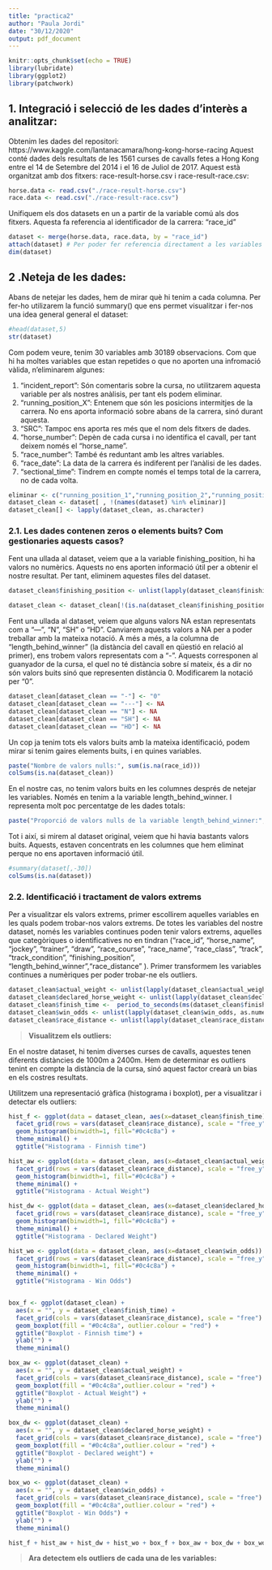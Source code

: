 ```yaml
---
title: "practica2"
author: "Paula Jordi"
date: "30/12/2020"
output: pdf_document
---
```


```r
knitr::opts_chunk$set(echo = TRUE)
library(lubridate)
library(ggplot2)
library(patchwork)
```

## 1. Integració i selecció de les dades d’interès a analitzar:

Obtenim les dades del repositori: https://www.kaggle.com/lantanacamara/hong-kong-horse-racing
Aquest conté dades dels resultats de les 1561 curses de cavalls fetes a Hong Kong entre el 14 de Setembre del 2014 i el 16 de Juliol de 2017. Aquest està organitzat amb dos fitxers: race-result-horse.csv i race-result-race.csv:

```r
horse.data <- read.csv("./race-result-horse.csv")
race.data <- read.csv("./race-result-race.csv")
```

Unifiquem els dos datasets en un a partir de la variable comú als dos fitxers. Aquesta fa referencia al identificador de la carrera: "race_id"

```r
dataset <- merge(horse.data, race.data, by = "race_id")
attach(dataset) # Per poder fer referencia directament a les variables
dim(dataset)
```


## 2 .Neteja de les dades:

Abans de netejar les dades, hem de mirar què hi tenim a cada columna. Per fer-ho utilizarem la funció summary() que ens permet visualitzar i fer-nos una idea general general el dataset: 

```r
#head(dataset,5)
str(dataset)
```

Com podem veure, tenim 30 variables amb 30189 observacions. Com que hi ha moltes variables que estan repetides o que no aporten una infromació vàlida, n'eliminarem algunes:

1. "incident_report": Són comentaris sobre la cursa, no utilitzarem aquesta variable per als nostres anàlisis, per tant els podem eliminar.
2. "running_position_X": Entenem que són les posicions intermitjes de la carrera. No ens aporta informació sobre abans de la carrera, sinó durant aquesta.
3. "SRC": Tampoc ens aporta res més que el nom dels fitxers de dades.
4. "horse_number": Depèn de cada cursa i no identifica el cavall, per tant deixem només el "horse_name".
5. "race_number": També és reduntant amb les altres variables.
6. "race_date": La data de la carrera és indiferent per l'anàlisi de les dades. 
7. "sectional_time": Tindrem en compte només el temps total de la carrera, no de cada volta.

```r
eliminar <- c("running_position_1","running_position_2","running_position_3","running_position_4","running_position_5","running_position_6","incident_report","src","race_date","race_number","horse_number","horse_id","sectional_time")
dataset_clean <- dataset[ , !(names(dataset) %in% eliminar)]
dataset_clean[] <- lapply(dataset_clean, as.character)
```


### 2.1. Les dades contenen zeros o elements buits? Com gestionaries aquests casos?

Fent una ullada al dataset, veiem que a la variable finishing_position, hi ha valors no numèrics. Aquests no ens aporten informació útil per a obtenir el nostre resultat.
Per tant, eliminem aquestes files del dataset.

```r
dataset_clean$finishing_position <- unlist(lapply(dataset_clean$finishing_position, as.integer)) # tots aquells valors que no s'hagin pogut transformar són els no numèrics, i restaran com a "NA".

dataset_clean <- dataset_clean[!(is.na(dataset_clean$finishing_position)),] # eliminem les files sense resultats.
```

Fent una ullada al dataset, veiem que alguns valors NA estan representats com a "---", "N", "SH" o "HD". Canviarem aquests valors a NA per a poder treballar amb la mateixa notació. 
A més a més, a la columna de "length_behind_winner" (la distància del cavall en qüestió en relació al primer), ens trobem valors representats com a "-". Aquests corresponen al guanyador de la cursa, el quel no té distància sobre sí mateix, és a dir no són valors buits sinó que representen distància 0. Modificarem la notació per "0".

```r
dataset_clean[dataset_clean == "-"] <- "0"
dataset_clean[dataset_clean == "---"] <- NA
dataset_clean[dataset_clean == "N"] <- NA
dataset_clean[dataset_clean == "SH"] <- NA
dataset_clean[dataset_clean == "HD"] <- NA
```

Un cop ja tenim tots els valors buits amb la mateixa identificació, podem mirar si tenim gaires elements buits, i en quines variables.

```r
paste("Nombre de valors nulls:", sum(is.na(race_id)))
colSums(is.na(dataset_clean))
```

En el nostre cas, no tenim valors buits en les columnes després de netejar les variables. Només en tenim a la variable length_behind_winner. I representa molt poc percentatge de les dades totals:

```r
paste("Proporció de valors nulls de la variable length_behind_winner:", format(sum(is.na(dataset_clean$length_behind_winner))/nrow(dataset_clean), format = "f", digits = 3), "%")
```

Tot i així, si mirem al dataset original, veiem que hi havia bastants valors buits. Aquests, estaven concentrats en les columnes que hem eliminat perque no ens aportaven informació útil.

```r
#summary(dataset[,-30])
colSums(is.na(dataset))
```

### 2.2. Identificació i tractament de valors extrems

Per a visualitzar els valors extrems, primer escollirem aquelles variables en les quals podem trobar-nos valors extrems.
De totes les variables del nostre dataset, només les variables continues poden tenir valors extrems, aquelles que categòriques o identificatives no en tindran ("race_id", "horse_name", "jockey", "trainer", "draw", "race_course", "race_name", "race_class", "track", "track_condition", "finishing_position", "length_behind_winner","race_distance" ).
Primer transformem les variables continues a numèriques per poder trobar-ne els outliers.

```r
dataset_clean$actual_weight <- unlist(lapply(dataset_clean$actual_weight, as.integer))
dataset_clean$declared_horse_weight <- unlist(lapply(dataset_clean$declared_horse_weight, as.integer))
dataset_clean$finish_time <-  period_to_seconds(ms(dataset_clean$finish_time))
dataset_clean$win_odds <- unlist(lapply(dataset_clean$win_odds, as.numeric))
dataset_clean$race_distance <- unlist(lapply(dataset_clean$race_distance, as.integer))
```


> **Visualitzem els outliers:**

En el nostre dataset, hi tenim diverses curses de cavalls, aquestes tenen diferents distàncies de 1000m a 2400m. Hem de determinar es outliers tenint en compte la distància de la cursa, sinó aquest factor crearà un bias en els costres resultats.

Utilitzem una representació gràfica (histograma i boxplot), per a visualitzar i detectar els outliers:

```r

hist_f <- ggplot(data = dataset_clean, aes(x=dataset_clean$finish_time)) + 
  facet_grid(rows = vars(dataset_clean$race_distance), scale = "free_y", space='free') +
  geom_histogram(binwidth=1, fill="#0c4c8a") +
  theme_minimal() +
  ggtitle("Histograma - Finnish time")

hist_aw <- ggplot(data = dataset_clean, aes(x=dataset_clean$actual_weight)) + 
  facet_grid(rows = vars(dataset_clean$race_distance), scale = "free_y", space='free') +
  geom_histogram(binwidth=1, fill="#0c4c8a") +
  theme_minimal() +
  ggtitle("Histograma - Actual Weight")

hist_dw <- ggplot(data = dataset_clean, aes(x=dataset_clean$declared_horse_weight)) + 
  facet_grid(rows = vars(dataset_clean$race_distance), scale = "free_y", space='free') +
  geom_histogram(binwidth=1, fill="#0c4c8a") +
  theme_minimal() +
  ggtitle("Histograma - Declared Weight")

hist_wo <- ggplot(data = dataset_clean, aes(x=dataset_clean$win_odds)) + 
  facet_grid(rows = vars(dataset_clean$race_distance), scale = "free_y", space='free') +
  geom_histogram(binwidth=1, fill="#0c4c8a") +
  theme_minimal() +
  ggtitle("Histograma - Win Odds")


box_f <- ggplot(dataset_clean) +
  aes(x = "", y = dataset_clean$finish_time) +
  facet_grid(cols = vars(dataset_clean$race_distance), scale = "free") +
  geom_boxplot(fill = "#0c4c8a", outlier.colour = "red") +
  ggtitle("Boxplot - Finnish time") +
  ylab("") +
  theme_minimal()

box_aw <- ggplot(dataset_clean) +
  aes(x = "", y = dataset_clean$actual_weight) +
  facet_grid(cols = vars(dataset_clean$race_distance), scale = "free") +
  geom_boxplot(fill = "#0c4c8a",outlier.colour = "red") +
  ggtitle("Boxplot - Actual Weight") +
  ylab("") +
  theme_minimal()

box_dw <- ggplot(dataset_clean) +
  aes(x = "", y = dataset_clean$declared_horse_weight) +
  facet_grid(cols = vars(dataset_clean$race_distance), scale = "free") +
  geom_boxplot(fill = "#0c4c8a",outlier.colour = "red") +
  ggtitle("Boxplot - Declared weight") +
  ylab("") +
  theme_minimal()

box_wo <- ggplot(dataset_clean) +
  aes(x = "", y = dataset_clean$win_odds) +
  facet_grid(cols = vars(dataset_clean$race_distance), scale = "free") +
  geom_boxplot(fill = "#0c4c8a",outlier.colour = "red") +
  ggtitle("Boxplot - Win Odds") +
  ylab("") +
  theme_minimal()

hist_f + hist_aw + hist_dw + hist_wo + box_f + box_aw + box_dw + box_wo +  plot_layout(nrow = 4, ncol = 2)
```

> **Ara detectem els outliers de cada una de les variables:**


